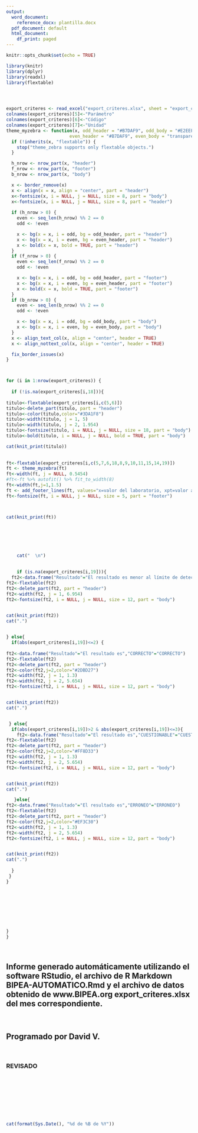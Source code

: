 ---
output:
  word_document:
    reference_docx: plantilla.docx
  pdf_document: default
  html_document:
    df_print: paged
---

```{r setup, message=FALSE,include=FALSE}
knitr::opts_chunk$set(echo = TRUE)

```

```{r export, echo=FALSE, message=FALSE, results='asis',tidy=FALSE}

library(knitr)
library(dplyr)
library(readxl)
library(flextable)




export_criteres <- read_excel("export_criteres.xlsx", sheet = "export_criteres", skip = 3)
colnames(export_criteres)[5]<-"Parámetro"
colnames(export_criteres)[6]<-"Código"
colnames(export_criteres)[7]<-"Unidad"
theme_myzebra <- function(x, odd_header = "#B7DAF9", odd_body = "#E2EEF9",
                        even_header = "#B7DAF9", even_body = "transparent") {
  if (!inherits(x, "flextable")) {
    stop("theme_zebra supports only flextable objects.")
  }

  h_nrow <- nrow_part(x, "header")
  f_nrow <- nrow_part(x, "footer")
  b_nrow <- nrow_part(x, "body")

  x <- border_remove(x)
  x <- align(x = x, align = "center", part = "header")
  x<-fontsize(x, i = NULL, j = NULL, size = 8, part = "body")
  x<-fontsize(x, i = NULL, j = NULL, size = 8, part = "header")
  
  if (h_nrow > 0) {
    even <- seq_len(h_nrow) %% 2 == 0
    odd <- !even

    x <- bg(x = x, i = odd, bg = odd_header, part = "header")
    x <- bg(x = x, i = even, bg = even_header, part = "header")
    x <- bold(x = x, bold = TRUE, part = "header")
  }
  if (f_nrow > 0) {
    even <- seq_len(f_nrow) %% 2 == 0
    odd <- !even

    x <- bg(x = x, i = odd, bg = odd_header, part = "footer")
    x <- bg(x = x, i = even, bg = even_header, part = "footer")
    x <- bold(x = x, bold = TRUE, part = "footer")
  }
  if (b_nrow > 0) {
    even <- seq_len(b_nrow) %% 2 == 0
    odd <- !even

    x <- bg(x = x, i = odd, bg = odd_body, part = "body")
    x <- bg(x = x, i = even, bg = even_body, part = "body")
  }
  x <- align_text_col(x, align = "center", header = TRUE)
  x <- align_nottext_col(x, align = "center", header = TRUE)

  fix_border_issues(x)
}



for (i in 1:nrow(export_criteres)) {
  
  if (!is.na(export_criteres[i,18])){
    
titulo<-flextable(export_criteres[i,c(5,6)])
titulo<-delete_part(titulo, part = "header")
titulo<-color(titulo,color="#3DA1F8")
titulo<-width(titulo, j = 1, 5)
titulo<-width(titulo, j = 2, 1.954)
titulo<-fontsize(titulo, i = NULL, j = NULL, size = 18, part = "body")
titulo<-bold(titulo, i = NULL, j = NULL, bold = TRUE, part = "body")

cat(knit_print(titulo))
    
     
ft<-flextable(export_criteres[i,c(5,7,6,18,8,9,10,11,15,14,19)])
ft <- theme_myzebra(ft)
ft<-width(ft, j = NULL, 0.5454)
#ft<-ft %>% autofit() %>% fit_to_width(8)
ft<-width(ft,j=1,1.5)
ft <- add_footer_lines(ft, values="x=valor del laboratorio, xpt=valor asignado, u(xpt)=incertidumbre xpt, s(xpt)= desviación estándar robusta de los resultados, p(xpt)= número de resultados, Min= tolerancia inferior, Max=tolerancia superior, z-score= z-score." )
ft<-fontsize(ft, i = NULL, j = NULL, size = 5, part = "footer")



cat(knit_print(ft))
    
    
    
    
    
    
    cat("  \n")  
    
    
    if (is.na(export_criteres[i,19])){
  ft2<-data.frame("Resultado"="El resultado es menor al límite de detección")
ft2<-flextable(ft2)
ft2<-delete_part(ft2, part = "header")
ft2<-width(ft2, j = 1, 6.954)
ft2<-fontsize(ft2, i = NULL, j = NULL, size = 12, part = "body")


cat(knit_print(ft2))
cat(".")
      

} else{
  if(abs(export_criteres[i,19])<=2) {
  
ft2<-data.frame("Resultado"="El resultado es","CORRECTO"="CORRECTO")
ft2<-flextable(ft2)
ft2<-delete_part(ft2, part = "header")
ft2<-color(ft2,j=2,color="#2DBD27")
ft2<-width(ft2, j = 1, 1.3)
ft2<-width(ft2, j = 2, 5.654)
ft2<-fontsize(ft2, i = NULL, j = NULL, size = 12, part = "body")


cat(knit_print(ft2))
cat(".")


 } else{
  if(abs(export_criteres[i,19])>2 & abs(export_criteres[i,19])<=3){
    ft2<-data.frame("Resultado"="El resultado es","CUESTIONABLE"="CUESTIONABLE")
ft2<-flextable(ft2)
ft2<-delete_part(ft2, part = "header")
ft2<-color(ft2,j=2,color="#FF8D33")
ft2<-width(ft2, j = 1, 1.3)
ft2<-width(ft2, j = 2, 5.654)
ft2<-fontsize(ft2, i = NULL, j = NULL, size = 12, part = "body")


cat(knit_print(ft2))
cat(".")

   }else{
ft2<-data.frame("Resultado"="El resultado es","ERRONEO"="ERRONEO")
ft2<-flextable(ft2)
ft2<-delete_part(ft2, part = "header")
ft2<-color(ft2,j=2,color="#EF3C30")
ft2<-width(ft2, j = 1, 1.3)
ft2<-width(ft2, j = 2, 5.654)
ft2<-fontsize(ft2, i = NULL, j = NULL, size = 12, part = "body")


cat(knit_print(ft2))
cat(".")
 
  }
 }
}
    
    
    
    
    
    
    
    
}
}


```







<br>

## Informe generado automáticamente utilizando el software RStudio, el archivo de R Markdown BIPEA-AUTOMATICO.Rmd y el archivo de datos obtenido de www.BIPEA.org export_criteres.xlsx del mes correspondiente.

<br>

## Programado por David V.

<br>

### REVISADO

<br>

<br>

<br>

<br>


```{r fecha, echo=FALSE, message=FALSE, results='asis'}
cat(format(Sys.Date(), "%d de %B de %Y"))
```
